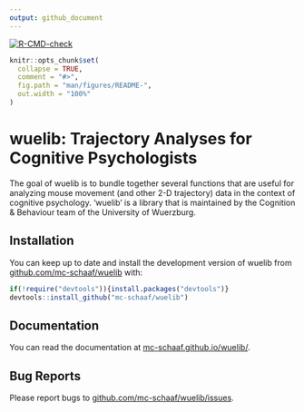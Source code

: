 ```yaml
---
output: github_document
---
```

<!-- badges: start -->
[![R-CMD-check](https://github.com/mc-schaaf/wuelib/actions/workflows/R-CMD-check.yaml/badge.svg)](https://github.com/mc-schaaf/wuelib/actions/workflows/R-CMD-check.yaml)
<!-- badges: end -->

<!-- README.md is generated from README.Rmd. Please edit that file -->

```r
knitr::opts_chunk$set(
  collapse = TRUE,
  comment = "#>",
  fig.path = "man/figures/README-",
  out.width = "100%"
)
```

# wuelib: Trajectory Analyses for Cognitive Psychologists

The goal of wuelib is to bundle together several functions that are useful for analyzing mouse movement (and other 2-D trajectory) data in the context of cognitive psychology. 'wuelib' is a library that is maintained by the Cognition & Behaviour team of the University of Wuerzburg.

## Installation

You can keep up to date and install the development version of wuelib from 
[github.com/mc-schaaf/wuelib](https://github.com/mc-schaaf/wuelib) with:

``` r
if(!require("devtools")){install.packages("devtools")}
devtools::install_github("mc-schaaf/wuelib")
```

## Documentation
You can read the documentation at [mc-schaaf.github.io/wuelib/](https://mc-schaaf.github.io/wuelib/).


## Bug Reports
Please report bugs to [github.com/mc-schaaf/wuelib/issues](https://github.com/mc-schaaf/wuelib/issues).

